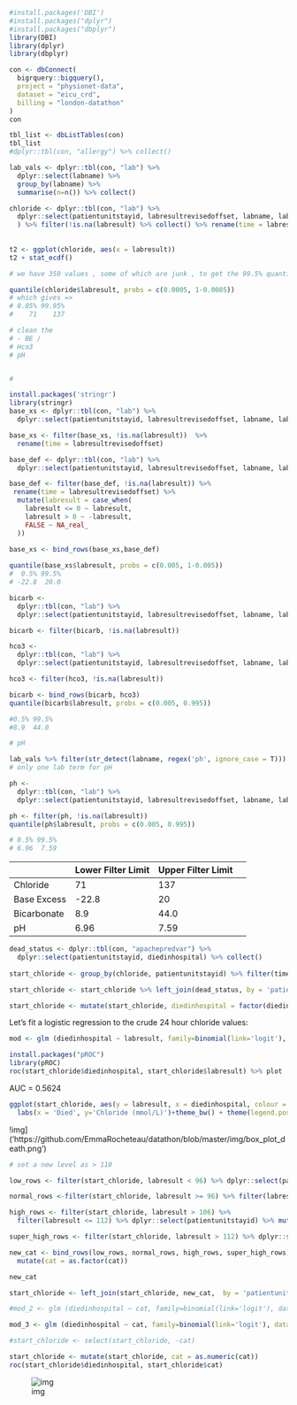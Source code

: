 ```r
#install.packages('DBI')
#install.packages("dplyr")
#install.packages("dbplyr")
library(DBI)
library(dplyr)
library(dbplyr)

con <- dbConnect(
  bigrquery::bigquery(),
  project = "physionet-data",
  dataset = "eicu_crd",
  billing = "london-datathon"
)
con 

tbl_list <- dbListTables(con)
tbl_list
#dplyr::tbl(con, "allergy") %>% collect()

```

```r

lab_vals <- dplyr::tbl(con, "lab") %>% 
  dplyr::select(labname) %>%
  group_by(labname) %>% 
  summarise(n=n()) %>% collect()

chloride <- dplyr::tbl(con, "lab") %>% 
  dplyr::select(patientunitstayid, labresultrevisedoffset, labname, labresult) %>% filter(labname == 'chloride'
  ) %>% filter(!is.na(labresult) %>% collect() %>% rename(time = labresultrevisedoffset) 
  
  
t2 <- ggplot(chloride, aes(x = labresult)) 
t2 + stat_ecdf()

# we have 350 values , some of which are junk , to get the 99.5% quantiles do

quantile(chloride$labresult, probs = c(0.0005, 1-0.0005))
# which gives => 
# 0.05% 99.95% 
#    71    137 

# clean the 
# - BE / 
# Hco3
# pH


# 

install.packages('stringr')
library(stringr)
base_xs <- dplyr::tbl(con, "lab") %>% 
  dplyr::select(patientunitstayid, labresultrevisedoffset, labname, labresult)%>% filter(labname == 'Base Excess') %>% collect()

base_xs <- filter(base_xs, !is.na(labresult))  %>% 
  rename(time = labresultrevisedoffset) 

base_def <- dplyr::tbl(con, "lab") %>% 
  dplyr::select(patientunitstayid, labresultrevisedoffset, labname, labresult)%>% filter(labname == 'Base Deficit') %>% collect()

base_def <- filter(base_def, !is.na(labresult)) %>% 
 rename(time = labresultrevisedoffset) %>% 
  mutate(labresult = case_when(
    labresult <= 0 ~ labresult,
    labresult > 0 ~ -labresult,
    FALSE ~ NA_real_
  ))
  
base_xs <- bind_rows(base_xs,base_def)

quantile(base_xs$labresult, probs = c(0.005, 1-0.005))
#  0.5% 99.5% 
# -22.8  20.0 

bicarb <- 
  dplyr::tbl(con, "lab") %>% 
  dplyr::select(patientunitstayid, labresultrevisedoffset, labname, labresult)%>% filter(labname == 'bicarbonate') %>% dplyr::select(-labname) %>% collect() 

bicarb <- filter(bicarb, !is.na(labresult))

hco3 <- 
  dplyr::tbl(con, "lab") %>% 
  dplyr::select(patientunitstayid, labresultrevisedoffset, labname, labresult)%>% filter(labname == 'HCO3') %>% dplyr::select(-labname) %>% collect() 

hco3 <- filter(hco3, !is.na(labresult))

bicarb <- bind_rows(bicarb, hco3)
quantile(bicarb$labresult, probs = c(0.005, 0.995))

#0.5% 99.5% 
#8.9  44.0 

# pH

lab_vals %>% filter(str_detect(labname, regex('ph', ignore_case = T)))
# only one lab term for pH

ph <- 
  dplyr::tbl(con, "lab") %>% 
  dplyr::select(patientunitstayid, labresultrevisedoffset, labname, labresult)%>% filter(labname == 'pH') %>% dplyr::select(-labname) %>% collect() 

ph <- filter(ph, !is.na(labresult))
quantile(ph$labresult, probs = c(0.005, 0.995))

# 0.5% 99.5% 
# 6.96  7.59 
```


|             | Lower Filter Limit | Upper Filter Limit |   |
|-------------|--------------------|--------------------|---|
| Chloride    |         71         |         137        |   |
| Base Excess |        -22.8       |         20         |   |
| Bicarbonate |         8.9        |        44.0        |   |
| pH          |        6.96        |        7.59        |   |




```r
dead_status <- dplyr::tbl(con, "apachepredvar") %>% 
  dplyr::select(patientunitstayid, diedinhospital) %>% collect()
  
start_chloride <- group_by(chloride, patientunitstayid) %>% filter(time > 0) %>% filter (time < 86401) %>% summarise(max(labresult)) %>% rename(labresult =`max(labresult)` ) 

start_chloride <- start_chloride %>% left_join(dead_status, by = 'patientunitstayid') %>% filter (!is.na(diedinhospital))

start_chloride <- mutate(start_chloride, diedinhospital = factor(diedinhospital))
```

Let's fit a logistic regression to the crude 24 hour chloride values:
```r
mod <- glm (diedinhospital ~ labresult, family=binomial(link='logit'), data = start_chloride)

install.packages("pROC")
library(pROC)
roc(start_chloride$diedinhospital, start_chloride$labresult) %>% plot

```

AUC = 0.5624

```r
ggplot(start_chloride, aes(y = labresult, x = diedinhospital, colour = diedinhospital)) + geom_boxplot()+ scale_y_continuous(limits = c(85, 135)) +
  labs(x = 'Died', y='Chloride (mmol/L)')+theme_bw() + theme(legend.position = 'none') + scale_colour_manual(values = c('orange2', 'blue2'))

```

!img]('https://github.com/EmmaRocheteau/datathon/blob/master/img/box_plot_death.png')

```r
# set a new level as > 110

low_rows <- filter(start_chloride, labresult < 96) %>% dplyr::select(patientunitstayid) %>% mutate(cat = 1)

normal_rows <-filter(start_chloride, labresult >= 96) %>% filter(labresult <= 106) %>%  dplyr::select(patientunitstayid) %>% mutate(cat = 0)

high_rows <- filter(start_chloride, labresult > 106) %>% 
  filter(labresult <= 112) %>% dplyr::select(patientunitstayid) %>% mutate(cat = 2)

super_high_rows <- filter(start_chloride, labresult > 112) %>% dplyr::select(patientunitstayid) %>% mutate(cat = 3)

new_cat <- bind_rows(low_rows, normal_rows, high_rows, super_high_rows) %>% 
  mutate(cat = as.factor(cat))

new_cat

start_chloride <- left_join(start_chloride, new_cat,  by = 'patientunitstayid')

#mod_2 <- glm (diedinhospital ~ cat, family=binomial(link='logit'), data = start_chloride)

mod_3 <- glm (diedinhospital ~ cat, family=binomial(link='logit'), data = start_chloride)

#start_chloride <- select(start_chloride, -cat)
```


```r
start_chloride <- mutate(start_chloride, cat = as.numeric(cat))
roc(start_chloride$diedinhospital, start_chloride$cat)
```

![img]("https://github.com/EmmaRocheteau/datathon/blob/master/img/roc_2.png")